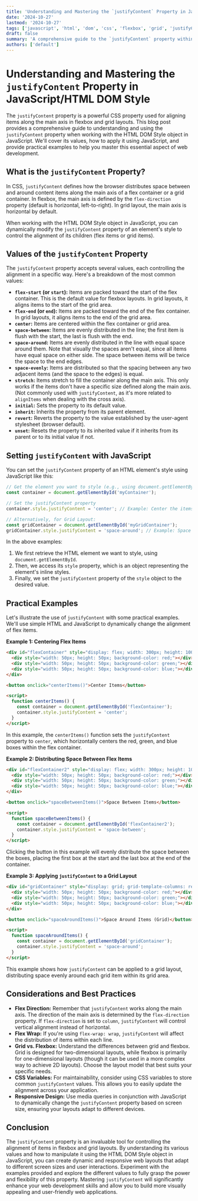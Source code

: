 ```yaml
---
title: 'Understanding and Mastering the `justifyContent` Property in JavaScript/HTML DOM Style'
date: '2024-10-27'
lastmod: '2024-10-27'
tags: ['javascript', 'html', 'dom', 'css', 'flexbox', 'grid', 'justifyContent', 'style', 'web development', 'frontend development']
draft: false
summary: 'A comprehensive guide to the `justifyContent` property within the JavaScript/HTML DOM Style object, covering its usage, values, and practical examples for aligning content in flexible box and grid layouts. Learn how to control content distribution in web development.'
authors: ['default']
---
```


# Understanding and Mastering the `justifyContent` Property in JavaScript/HTML DOM Style

The `justifyContent` property is a powerful CSS property used for aligning items along the main axis in flexbox and grid layouts.  This blog post provides a comprehensive guide to understanding and using the `justifyContent` property when working with the HTML DOM Style object in JavaScript.  We'll cover its values, how to apply it using JavaScript, and provide practical examples to help you master this essential aspect of web development.

## What is the `justifyContent` Property?

In CSS, `justifyContent` defines how the browser distributes space between and around content items along the main axis of a flex container or a grid container.  In flexbox, the main axis is defined by the `flex-direction` property (default is horizontal, left-to-right). In grid layout, the main axis is horizontal by default.

When working with the HTML DOM Style object in JavaScript, you can dynamically modify the `justifyContent` property of an element's style to control the alignment of its children (flex items or grid items).

## Values of the `justifyContent` Property

The `justifyContent` property accepts several values, each controlling the alignment in a specific way. Here's a breakdown of the most common values:

*   **`flex-start` (or `start`):** Items are packed toward the start of the flex container. This is the default value for flexbox layouts. In grid layouts, it aligns items to the start of the grid area.
*   **`flex-end` (or `end`):** Items are packed toward the end of the flex container.  In grid layouts, it aligns items to the end of the grid area.
*   **`center`:** Items are centered within the flex container or grid area.
*   **`space-between`:** Items are evenly distributed in the line; the first item is flush with the start, the last is flush with the end.
*   **`space-around`:** Items are evenly distributed in the line with equal space around them. Note that visually the spaces aren't equal, since all items have equal space on either side. The space between items will be twice the space to the end edges.
*   **`space-evenly`:** Items are distributed so that the spacing between any two adjacent items (and the space to the edges) is equal.
*   **`stretch`:** Items stretch to fill the container along the main axis. This only works if the items don't have a specific size defined along the main axis. (Not commonly used with `justifyContent`, as it's more related to `alignItems` when dealing with the cross axis).
*   **`initial`:** Sets the property to its default value.
*   **`inherit`:** Inherits the property from its parent element.
*   **`revert`:** Reverts the property to the value established by the user-agent stylesheet (browser default).
*   **`unset`:** Resets the property to its inherited value if it inherits from its parent or to its initial value if not.

## Setting `justifyContent` with JavaScript

You can set the `justifyContent` property of an HTML element's style using JavaScript like this:

```javascript
// Get the element you want to style (e.g., using document.getElementById)
const container = document.getElementById('myContainer');

// Set the justifyContent property
container.style.justifyContent = 'center'; // Example: Center the items

// Alternatively, for Grid Layout:
const gridContainer = document.getElementById('myGridContainer');
gridContainer.style.justifyContent = 'space-around'; // Example: Space evenly around the items.
```

In the above examples:

1.  We first retrieve the HTML element we want to style, using `document.getElementById`.
2.  Then, we access its `style` property, which is an object representing the element's inline styles.
3.  Finally, we set the `justifyContent` property of the `style` object to the desired value.

## Practical Examples

Let's illustrate the use of `justifyContent` with some practical examples.  We'll use simple HTML and JavaScript to dynamically change the alignment of flex items.

**Example 1: Centering Flex Items**

```html
<div id="flexContainer" style="display: flex; width: 300px; height: 100px; border: 1px solid black;">
  <div style="width: 50px; height: 50px; background-color: red;"></div>
  <div style="width: 50px; height: 50px; background-color: green;"></div>
  <div style="width: 50px; height: 50px; background-color: blue;"></div>
</div>

<button onclick="centerItems()">Center Items</button>

<script>
  function centerItems() {
    const container = document.getElementById('flexContainer');
    container.style.justifyContent = 'center';
  }
</script>
```

In this example, the `centerItems()` function sets the `justifyContent` property to `center`, which horizontally centers the red, green, and blue boxes within the flex container.

**Example 2: Distributing Space Between Flex Items**

```html
<div id="flexContainer2" style="display: flex; width: 300px; height: 100px; border: 1px solid black;">
  <div style="width: 50px; height: 50px; background-color: red;"></div>
  <div style="width: 50px; height: 50px; background-color: green;"></div>
  <div style="width: 50px; height: 50px; background-color: blue;"></div>
</div>

<button onclick="spaceBetweenItems()">Space Between Items</button>

<script>
  function spaceBetweenItems() {
    const container = document.getElementById('flexContainer2');
    container.style.justifyContent = 'space-between';
  }
</script>
```

Clicking the button in this example will evenly distribute the space between the boxes, placing the first box at the start and the last box at the end of the container.

**Example 3: Applying `justifyContent` to a Grid Layout**

```html
<div id="gridContainer" style="display: grid; grid-template-columns: repeat(3, 1fr); width: 300px; height: 100px; border: 1px solid black;">
  <div style="width: 50px; height: 50px; background-color: red;"></div>
  <div style="width: 50px; height: 50px; background-color: green;"></div>
  <div style="width: 50px; height: 50px; background-color: blue;"></div>
</div>

<button onclick="spaceAroundItems()">Space Around Items (Grid)</button>

<script>
  function spaceAroundItems() {
    const container = document.getElementById('gridContainer');
    container.style.justifyContent = 'space-around';
  }
</script>
```

This example shows how `justifyContent` can be applied to a grid layout, distributing space evenly around each grid item within its grid area.

## Considerations and Best Practices

*   **Flex Direction:** Remember that `justifyContent` works along the main axis. The direction of the main axis is determined by the `flex-direction` property. If `flex-direction` is set to `column`, `justifyContent` will control vertical alignment instead of horizontal.
*   **Flex Wrap:** If you're using `flex-wrap: wrap`, `justifyContent` will affect the distribution of items within each line.
*   **Grid vs. Flexbox:** Understand the differences between grid and flexbox.  Grid is designed for two-dimensional layouts, while flexbox is primarily for one-dimensional layouts (though it can be used in a more complex way to achieve 2D layouts).  Choose the layout model that best suits your specific needs.
*   **CSS Variables:**  For maintainability, consider using CSS variables to store common `justifyContent` values.  This allows you to easily update the alignment across your application.
*   **Responsive Design:** Use media queries in conjunction with JavaScript to dynamically change the `justifyContent` property based on screen size, ensuring your layouts adapt to different devices.

## Conclusion

The `justifyContent` property is an invaluable tool for controlling the alignment of items in flexbox and grid layouts. By understanding its various values and how to manipulate it using the HTML DOM Style object in JavaScript, you can create dynamic and responsive web layouts that adapt to different screen sizes and user interactions. Experiment with the examples provided and explore the different values to fully grasp the power and flexibility of this property.  Mastering `justifyContent` will significantly enhance your web development skills and allow you to build more visually appealing and user-friendly web applications.